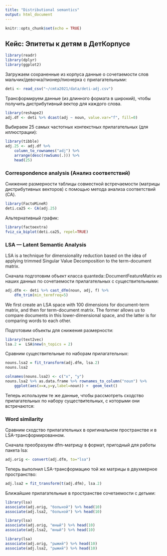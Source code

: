 ```yaml
---
title: "Distributional semantics"
output: html_document
---
```


```r
knitr::opts_chunk$set(echo = TRUE)
```

## Кейс: Эпитеты к детям в ДетКорпусе

```r
library(readr)
library(dplyr)
library(ggplot2)
```

Загружаем сохраненные из корпуса данные о сочетаемости слов
мальчик/девочка/пионер/пионерка с прилагательными:

```r
deti <- read_csv("~/cmta2021/data/deti-adj.csv")
```

Трансформируем данные (из длинного формата в широкий), чтобы получить
дистрибутивный вектор для каждого слова.

```r
library(reshape2)
adj.df <- deti %>% dcast(adj ~ noun, value.var="f", fill=0)
```

Выбираем 25 самых частотных контекстных прилагательных (для
иллюстрации):

```r
library(tibble)
adj.25 <- adj.df %>%
    column_to_rownames("adj") %>%
    arrange(desc(rowSums(.))) %>%
    head(25)
```

### Correspondence analysis (Анализ соответствий)

Снижение размерности таблицы совместной встречаемости (матрицы
дистрибутивных векторов) с помощью метода анализа соответствий (CA).

```r
library(FactoMineR)
deti.ca25 <- CA(adj.25)
```

Альтернативный график:

```r
library(factoextra)
fviz_ca_biplot(deti.ca25, repel=TRUE)
```

### LSA — Latent Semantic Analysis

LSA is a technique for dimensionality reduction based on the idea of
applying trimmed Singular Value Decomposition to the term-document matrix.


Сначала подготовим объект класса quanteda::DocumentFeatureMatrix из
наших данных по сочетаемости прилагательных с существительными: 

```r
adj.dfm <- deti %>% cast_dfm(noun, adj, f) %>%
    dfm_trim(min_termfreq=5)
```

We first create an LSA space with 100 dimensions for document-term
matrix, and then for term-document matrix. The former allows us to
compare documents in this lower-dimensional space, and the latter is
for comparing words to each other.

Подготовим объекты для снижения размерности: 

```r
library(text2vec)
lsa.2 =  LSA$new(n_topics = 2)
```

Сравним существительные по наборам прилагательных:

```r
nouns.lsa2 = fit_transform(adj.dfm, lsa.2)
nouns.lsa2
```

```r
colnames(nouns.lsa2) <- c("x", "y")
nouns.lsa2 %>% as.data.frame %>% rownames_to_column("noun") %>%
    ggplot(aes(x=x,y=y,label=noun)) +  geom_text()
```

Теперь используем те же данные, чтобы рассмотреть сходство
прилагательных по набору существительных, с которыми они встречаются:


### Word similarity

Сравним сходство прилагательных в оригинальном пространстве и в
LSA-трансформированном.

Сначала преобразуем dfm-матрицу в формат, пригодный для работы пакета
lsa:

```r
adj.orig <- convert(adj.dfm, to="lsa")
```

Теперь выполнил LSA-трансформацию той же матрицы в двухмерное
пространство:

```r
adj.lsa2 = fit_transform(t(adj.dfm), lsa.2)
```

Ближайшие прилагательные в пространстве сочетаемости с детьми: 

```r
library(lsa)
associate(adj.orig, "больной") %>% head(10)
associate(adj.lsa2, "больной") %>% head(10)
```

```r
library(lsa)
associate(adj.orig, "юный") %>% head(10)
associate(adj.lsa2, "юный") %>% head(10)
```

```r
library(lsa)
associate(adj.orig, "рыжий") %>% head(10)
associate(adj.lsa2, "рыжий") %>% head(10)
```

